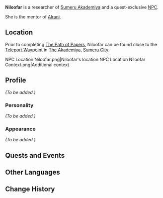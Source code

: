 {{Meta
<!-- Remove this template after adding the missing info -->
|missing_NPC_profile  = yes
}}
{{Character Infobox
|image            = NPC Niloofar.png
|type             = Quest NPC
|region           = Sumeru
|location         = 
|affiliation      = 
}}
'''Niloofar''' is a researcher of [[Sumeru Akademiya]] and a quest-exclusive [[NPC]].

She is the mentor of [[Alrani]].

==Location==
Prior to completing [[The Path of Papers]], Niloofar can be found close to the [[Teleport Waypoint]] in [[The Akademiya]], [[Sumeru City]].
<gallery hideaddbutton="true" captionalign="center">
NPC Location Niloofar.png|Niloofar's location
NPC Location Niloofar Context.png|Additional context
</gallery>

==Profile==
<!--detailed story/lore information goes here-->
''(To be added.)''

===Personality===
''(To be added.)''

===Appearance===
''(To be added.)''

==Quests and Events==
{{Quests and Events}}
<!--
==Trivia==
* 
-->
==Other Languages==
{{Other Languages
|default_hidden = 1
|en      = Niloofar
|zhs     = 妮露法
|zhs_rm  = Nílùfǎ
|zht     = 妮露法
|zht_rm  = Nílùfǎ
|ja      = ニルファ
|ja_rm   = Nirufa
|ko      = 닐루파
|ko_rm   = Nillupa
|es      = Nilúfar
|fr      = Niloofar
|ru      = Нилуфар
|th      = Niloofar
|vi      = Niloofar
|de      = Niloofar
|id      = Niloofar
|pt      = Niloofar
|tr      = Niloofar
|it      = Niloofar
}}

==Change History==
{{Change History|3.0}}